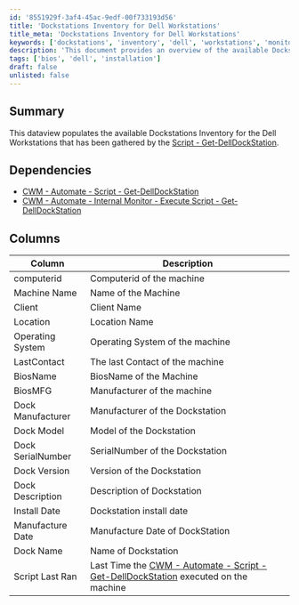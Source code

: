 ```yaml
---
id: '8551929f-3af4-45ac-9edf-00f733193d56'
title: 'Dockstations Inventory for Dell Workstations'
title_meta: 'Dockstations Inventory for Dell Workstations'
keywords: ['dockstations', 'inventory', 'dell', 'workstations', 'monitoring']
description: 'This document provides an overview of the available Dockstations Inventory for Dell Workstations, including details on dependencies, columns, and descriptions gathered by the Get-DellDockStation script.'
tags: ['bios', 'dell', 'installation']
draft: false
unlisted: false
---
```

## Summary

This dataview populates the available Dockstations Inventory for the Dell Workstations that has been gathered by the [Script - Get-DellDockStation](https://proval.itglue.com/DOC-5078775-15073374).

## Dependencies

- [CWM - Automate - Script - Get-DellDockStation](https://proval.itglue.com/DOC-5078775-15073374)
- [CWM - Automate - Internal Monitor - Execute Script - Get-DellDockStation](https://proval.itglue.com/DOC-5078775-15073356)

## Columns

| Column               | Description                                        |
|---------------------|----------------------------------------------------|
| computerid          | Computerid of the machine                          |
| Machine Name        | Name of the Machine                                |
| Client              | Client Name                                        |
| Location            | Location Name                                      |
| Operating System    | Operating System of the machine                    |
| LastContact         | The last Contact of the machine                    |
| BiosName            | BiosName of the Machine                            |
| BiosMFG             | Manufacturer of the machine                        |
| Dock Manufacturer    | Manufacturer of the Dockstation                    |
| Dock Model          | Model of the Dockstation                            |
| Dock SerialNumber   | SerialNumber of the Dockstation                    |
| Dock Version        | Version of the Dockstation                          |
| Dock Description     | Description of Dockstation                          |
| Install Date        | Dockstation install date                           |
| Manufacture Date    | Manufacture Date of DockStation                    |
| Dock Name           | Name of Dockstation                                |
| Script Last Ran     | Last Time the [CWM - Automate - Script - Get-DellDockStation](https://proval.itglue.com/DOC-5078775-15073374) executed on the machine |












